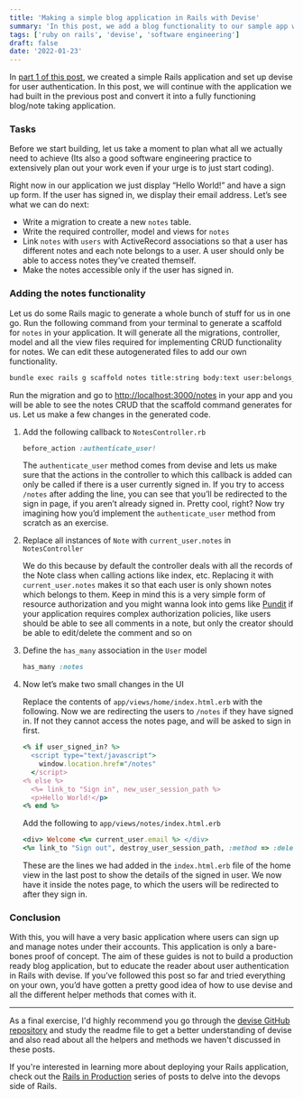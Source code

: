 ```yaml
---
title: 'Making a simple blog application in Rails with Devise'
summary: 'In this post, we add a blog functionality to our sample app we had made in part one'
tags: ['ruby on rails', 'devise', 'software engineering']
draft: false
date: '2022-01-23'
---
```


In [part 1 of this post](/blog/devise), we created a simple Rails application and set up devise for user authentication. In this post, we will continue with the application we had built in the previous post and convert it into a fully functioning blog/note taking application.

### Tasks

Before we start building, let us take a moment to plan what all we actually need to achieve (Its also a good software engineering practice to extensively plan out your work even if your urge is to just start coding).

Right now in our application we just display “Hello World!” and have a sign up form. If the user has signed in, we display their email address. Let’s see what we can do next:

- Write a migration to create a new `notes` table.
- Write the required controller, model and views for `notes`
- Link `notes` with `users` with ActiveRecord associations so that a user has different notes and each note belongs to a user. A user should only be able to access notes they’ve created themself.
- Make the notes accessible only if the user has signed in.

### Adding the notes functionality

Let us do some Rails magic to generate a whole bunch of stuff for us in one go. Run the following command from your terminal to generate a scaffold for `notes` in your application. It will generate all the migrations, controller, model and all the view files required for implementing CRUD functionality for notes. We can edit these autogenerated files to add our own functionality.

```bash
bundle exec rails g scaffold notes title:string body:text user:belongs_to
```

Run the migration and go to [http://localhost:3000/notes](https://localhost:3000/notes) in your app and you will be able to see the notes CRUD that the scaffold command generates for us. Let us make a few changes in the generated code.

1. Add the following callback to `NotesController.rb`

   ```ruby
   before_action :authenticate_user!
   ```

   The `authenticate_user` method comes from devise and lets us make sure that the actions in the controller to which this callback is added can only be called if there is a user currently signed in. If you try to access `/notes` after adding the line, you can see that you’ll be redirected to the sign in page, if you aren’t already signed in. Pretty cool, right? Now try imagining how you’d implement the `authenticate_user` method from scratch as an exercise.

2. Replace all instances of `Note` with `current_user.notes` in `NotesController`

   We do this because by default the controller deals with all the records of the Note class when calling actions like index, etc. Replacing it with `current_user.notes` makes it so that each user is only shown notes which belongs to them. Keep in mind this is a very simple form of resource authorization and you might wanna look into gems like [Pundit](https://github.com/varvet/pundit) if your application requires complex authorization policies, like users should be able to see all comments in a note, but only the creator should be able to edit/delete the comment and so on

3. Define the `has_many` association in the `User` model

   ```ruby
   has_many :notes
   ```

4. Now let’s make two small changes in the UI

   Replace the contents of `app/views/home/index.html.erb` with the following. Now we are redirecting the users to `/notes` if they have signed in. If not they cannot access the notes page, and will be asked to sign in first.

   ```ruby
   <% if user_signed_in? %>
     <script type="text/javascript">
       window.location.href="/notes"
     </script>
   <% else %>
     <%= link_to "Sign in", new_user_session_path %>
     <p>Hello World!</p>
   <% end %>
   ```

   Add the following to `app/views/notes/index.html.erb`

   ```ruby
   <div> Welcome <%= current_user.email %> </div>
   <%= link_to "Sign out", destroy_user_session_path, :method => :delete %>
   ```

   These are the lines we had added in the `index.html.erb` file of the home view in the last post to show the details of the signed in user. We now have it inside the notes page, to which the users will be redirected to after they sign in.

### Conclusion

With this, you will have a very basic application where users can sign up and manage notes under their accounts. This application is only a bare-bones proof of concept. The aim of these guides is not to build a production ready blog application, but to educate the reader about user authentication in Rails with devise. If you’ve followed this post so far and tried everything on your own, you’d have gotten a pretty good idea of how to use devise and all the different helper methods that comes with it.

---

As a final exercise, I'd highly recommend you go through the [devise GitHub repository](https://github.com/heartcombo/devise/) and study the readme file to get a better understanding of devise and also read about all the helpers and methods we haven't discussed in these posts.

If you're interested in learning more about deploying your Rails application, check out the [Rails in Production](/blog/rails-in-production) series of posts to delve into the devops side of Rails.

